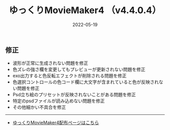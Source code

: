 ﻿---
title: ゆっくりMovieMaker4  （v4.4.0.4）
date: 2022-05-19
tags: [YMM4,お知らせ]
---
## 修正
- 波形が正常に生成されない問題を修正
- 色ズレの強さ欄を変更してもプレビューが更新されない問題を修正
- exo出力すると色反転エフェクトが削除される問題を修正
- 色選択コントロールの色コード欄に大文字が含まれていると色が反映されない問題を修正
- Psd立ち絵のプリセットが反映されないことがある問題を修正
- 特定のpsdファイルが読み込めない問題を修正
- その他細かい不具合を修正

---

- [ゆっくりMovieMaker4配布ページはこちら](/ymm4/)